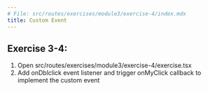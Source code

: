 ```yaml
---
# File: src/routes/exercises/module3/exercise-4/index.mdx
title: Custom Event
---
```



## Exercise 3-4:

1. Open src/routes/exercises/module3/exercise-4/exercise.tsx
2. Add onDblclick event listener and trigger onMyClick callback to implement the custom event

<Exercise />
